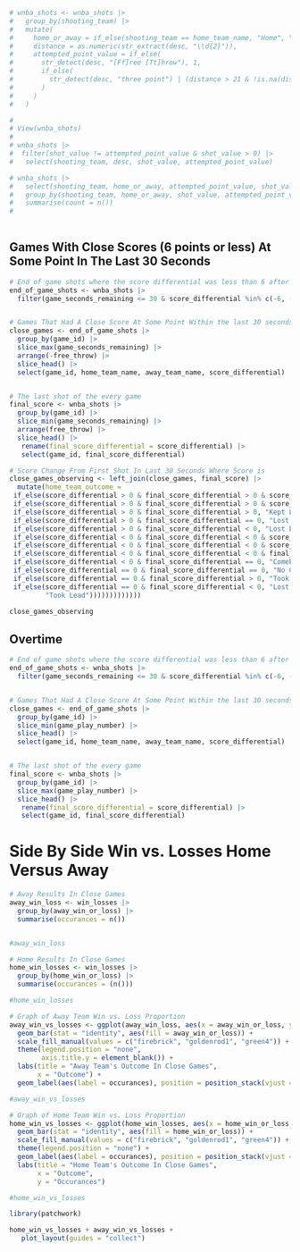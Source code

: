 ```r
# wnba_shots <- wnba_shots |>
#   group_by(shooting_team) |>
#   mutate(
#     home_or_away = if_else(shooting_team == home_team_name, "Home", "Away"),
#     distance = as.numeric(str_extract(desc, "\\d{2}")),
#     attempted_point_value = if_else(
#       str_detect(desc, "[Ff]ree [Tt]hrow"), 1,
#       if_else(
#         str_detect(desc, "three point") | (distance > 21 & !is.na(distance)), 3, 2
#       )
#     )
#   )

# 
# View(wnba_shots)
# 
# wnba_shots |> 
#  filter(shot_value != attempted_point_value & shot_value > 0) |>
#   select(shooting_team, desc, shot_value, attempted_point_value)

```

```r
# wnba_shots |>
#   select(shooting_team, home_or_away, attempted_point_value, shot_value) |>
#   group_by(shooting_team, home_or_away, shot_value, attempted_point_value) |>
#   summarise(count = n())
#   
  
```


## Games With Close Scores (6 points or less) At Some Point In The Last 30 Seconds
```r
# End of game shots where the score differential was less than 6 after the shot was taken
end_of_game_shots <- wnba_shots |>
  filter(game_seconds_remaining <= 30 & score_differential %in% c(-6, -5, -4, -3, -2, -1, 0, 1, 2, 3, 4, 5, 6)) 


# Games That Had A Close Score At Some Point Within the last 30 seconds; The highest time where a shot occurred
close_games <- end_of_game_shots |> 
  group_by(game_id) |> 
  slice_max(game_seconds_remaining) |> 
  arrange(-free_throw) |> 
  slice_head() |>
  select(game_id, home_team_name, away_team_name, score_differential)


# The last shot of the every game 
final_score <- wnba_shots |> 
  group_by(game_id) |> 
  slice_min(game_seconds_remaining) |> 
  arrange(free_throw) |> 
  slice_head() |> 
   rename(final_score_differential = score_differential) |> 
   select(game_id, final_score_differential)

# Score Change From First Shot In Last 30 Seconds Where Score is 
close_games_observing <- left_join(close_games, final_score) |> 
  mutate(home_team_outcome =  
 if_else(score_differential > 0 & final_score_differential > 0 & score_differential == final_score_differential, "Kept Same Lead",
 if_else(score_differential > 0 & final_score_differential > 0 & score_differential > final_score_differential, "Kept Lead - Decreased",
 if_else(score_differential > 0 & final_score_differential > 0, "Kept Lead - Increased",
 if_else(score_differential > 0 & final_score_differential == 0, "Lost Lead - Tied", 
 if_else(score_differential > 0 & final_score_differential < 0, "Lost Lead - Lost", 
 if_else(score_differential < 0 & final_score_differential < 0 & score_differential == final_score_differential, "No Comeback",
 if_else(score_differential < 0 & final_score_differential < 0 & score_differential > final_score_differential, "Comeback - Not Enough",
 if_else(score_differential < 0 & final_score_differential < 0 & final_score_differential > score_differential, "No Comeback - Deficity Increased",
 if_else(score_differential < 0 & final_score_differential == 0, "Comeback - Tied",
 if_else(score_differential == 0 & final_score_differential == 0, "No Comeback - Tied",
 if_else(score_differential == 0 & final_score_differential > 0, "Took Lead From Tie",
 if_else(score_differential == 0 & final_score_differential < 0, "Lost From Tie", 
         "Took Lead")))))))))))))

close_games_observing


```


## Overtime
```r
# End of game shots where the score differential was less than 6 after the shot was taken
end_of_game_shots <- wnba_shots |>
  filter(game_seconds_remaining <= 30 & score_differential %in% c(-6, -5, -4, -3, -2, -1, 0, 1, 2, 3, 4, 5, 6)) 


# Games That Had A Close Score At Some Point Within the last 30 seconds; The highest time where a shot occurred
close_games <- end_of_game_shots |> 
  group_by(game_id) |> 
  slice_min(game_play_number) |> 
  slice_head() |>
  select(game_id, home_team_name, away_team_name, score_differential)


# The last shot of the every game 
final_score <- wnba_shots |> 
  group_by(game_id) |> 
  slice_max(game_play_number) |> 
  slice_head() |> 
   rename(final_score_differential = score_differential) |> 
   select(game_id, final_score_differential)
```

# Side By Side Win vs. Losses Home Versus Away 
```r
# Away Results In Close Games
away_win_loss <- win_losses |> 
  group_by(away_win_or_loss) |> 
  summarise(occurances = n()) 


#away_win_loss

# Home Results In Close Games
home_win_losses <- win_losses |> 
  group_by(home_win_or_loss) |> 
  summarise(occurances = (n())) 

#home_win_losses

# Graph of Away Team Win vs. Loss Proportion
away_win_vs_losses <- ggplot(away_win_loss, aes(x = away_win_or_loss, y = occurances)) +
  geom_bar(stat = "identity", aes(fill = away_win_or_loss)) +
  scale_fill_manual(values = c("firebrick", "goldenrod1", "green4")) +
  theme(legend.position = "none",
        axis.title.y = element_blank()) +
  labs(title = "Away Team's Outcome In Close Games",
       x = "Outcome") +
  geom_label(aes(label = occurances), position = position_stack(vjust = 0.5)) 

#away_win_vs_losses

# Graph of Home Team Win vs. Loss Proportion
home_win_vs_losses <- ggplot(home_win_losses, aes(x = home_win_or_loss, y = occurances)) +
  geom_bar(stat = "identity", aes(fill = home_win_or_loss)) +
  scale_fill_manual(values = c("firebrick", "goldenrod1", "green4")) +
  theme(legend.position = "none") +
  geom_label(aes(label = occurances), position = position_stack(vjust = 0.5)) +
  labs(title = "Home Team's Outcome In Close Games",
       x = "Outcome",
       y = "Occurances")

#home_win_vs_losses

library(patchwork)

home_win_vs_losses + away_win_vs_losses + 
   plot_layout(guides = "collect") 
```

